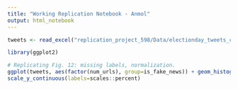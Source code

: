 ```yaml
---
title: "Working Replication Notebook - Anmol"
output: html_notebook
---
```


```r
tweets <- read_excel("replication_project_598/Data/electionday_tweets_clean.xlsx")
```

```r
library(ggplot2)

# Replicating Fig. 12: missing labels, normalization.
ggplot(tweets, aes(factor(num_urls), group=is_fake_news)) + geom_histogram(position="dodge", stat="count") +
scale_y_continuous(labels=scales::percent)
```

